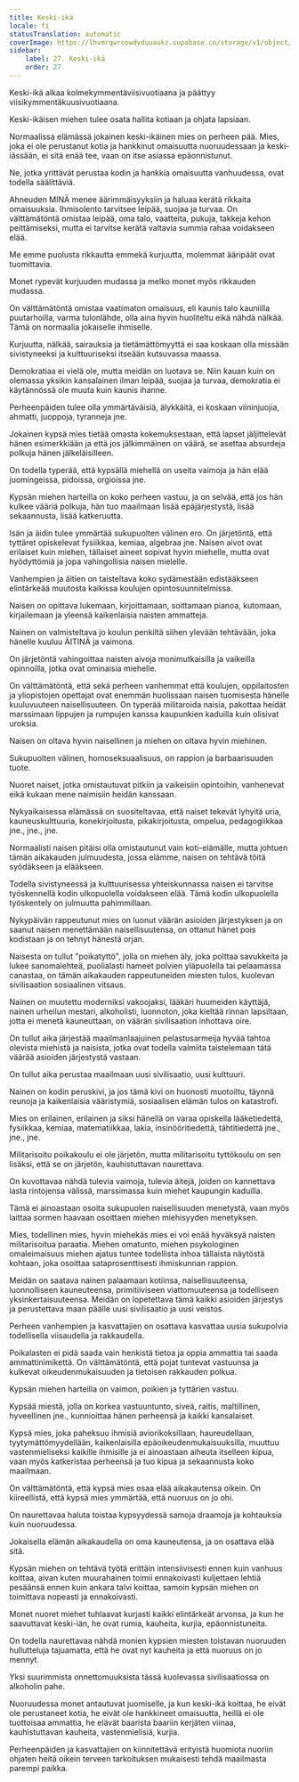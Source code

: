 ```yaml
---
title: Keski-ikä
locale: fi
statusTranslation: automatic
coverImage: https://lhvmrqwrcowdvduuaukz.supabase.co/storage/v1/object/public/strapi-uploads/small_cover-educacion-fundamental.webp-2d51a7828a2b1309555be27f7e2a61a0.webp
sidebar:
    label: 27. Keski-ikä
    order: 27
---
```

Keski-ikä alkaa kolmekymmentäviisivuotiaana ja päättyy viisikymmentäkuusivuotiaana.

Keski-ikäisen miehen tulee osata hallita kotiaan ja ohjata lapsiaan.

Normaalissa elämässä jokainen keski-ikäinen mies on perheen pää. Mies, joka ei ole perustanut kotia ja hankkinut omaisuutta nuoruudessaan ja keski-iässään, ei sitä enää tee, vaan on itse asiassa epäonnistunut.

Ne, jotka yrittävät perustaa kodin ja hankkia omaisuutta vanhuudessa, ovat todella säälittäviä.

Ahneuden MINÄ menee äärimmäisyyksiin ja haluaa kerätä rikkaita omaisuuksia. Ihmisolento tarvitsee leipää, suojaa ja turvaa. On välttämätöntä omistaa leipää, oma talo, vaatteita, pukuja, takkeja kehon peittämiseksi, mutta ei tarvitse kerätä valtavia summia rahaa voidakseen elää.

Me emme puolusta rikkautta emmekä kurjuutta, molemmat ääripäät ovat tuomittavia.

Monet rypevät kurjuuden mudassa ja melko monet myös rikkauden mudassa.

On välttämätöntä omistaa vaatimaton omaisuus, eli kaunis talo kauniilla puutarhoilla, varma tulonlähde, olla aina hyvin huoliteltu eikä nähdä nälkää. Tämä on normaalia jokaiselle ihmiselle.

Kurjuutta, nälkää, sairauksia ja tietämättömyyttä ei saa koskaan olla missään sivistyneeksi ja kulttuuriseksi itseään kutsuvassa maassa.

Demokratiaa ei vielä ole, mutta meidän on luotava se. Niin kauan kuin on olemassa yksikin kansalainen ilman leipää, suojaa ja turvaa, demokratia ei käytännössä ole muuta kuin kaunis ihanne.

Perheenpäiden tulee olla ymmärtäväisiä, älykkäitä, ei koskaan viininjuojia, ahmatti, juoppoja, tyranneja jne.

Jokainen kypsä mies tietää omasta kokemuksestaan, että lapset jäljittelevät hänen esimerkkiään ja että jos jälkimmäinen on väärä, se asettaa absurdeja polkuja hänen jälkeläisilleen.

On todella typerää, että kypsällä miehellä on useita vaimoja ja hän elää juomingeissa, pidoissa, orgioissa jne.

Kypsän miehen harteilla on koko perheen vastuu, ja on selvää, että jos hän kulkee vääriä polkuja, hän tuo maailmaan lisää epäjärjestystä, lisää sekaannusta, lisää katkeruutta.

Isän ja äidin tulee ymmärtää sukupuolten välinen ero. On järjetöntä, että tyttäret opiskelevat fysiikkaa, kemiaa, algebraa jne. Naisen aivot ovat erilaiset kuin miehen, tällaiset aineet sopivat hyvin miehelle, mutta ovat hyödyttömiä ja jopa vahingollisia naisen mielelle.

Vanhempien ja äitien on taisteltava koko sydämestään edistääkseen elintärkeää muutosta kaikissa koulujen opintosuunnitelmissa.

Naisen on opittava lukemaan, kirjoittamaan, soittamaan pianoa, kutomaan, kirjailemaan ja yleensä kaikenlaisia naisten ammatteja.

Nainen on valmisteltava jo koulun penkiltä siihen ylevään tehtävään, joka hänelle kuuluu ÄITINÄ ja vaimona.

On järjetöntä vahingoittaa naisten aivoja monimutkaisilla ja vaikeilla opinnoilla, jotka ovat ominaisia miehelle.

On välttämätöntä, että sekä perheen vanhemmat että koulujen, oppilaitosten ja yliopistojen opettajat ovat enemmän huolissaan naisen tuomisesta hänelle kuuluvuuteen naisellisuuteen. On typerää militaroida naisia, pakottaa heidät marssimaan lippujen ja rumpujen kanssa kaupunkien kaduilla kuin olisivat uroksia.

Naisen on oltava hyvin naisellinen ja miehen on oltava hyvin miehinen.

Sukupuolten välinen, homoseksuaalisuus, on rappion ja barbaarisuuden tuote.

Nuoret naiset, jotka omistautuvat pitkiin ja vaikeisiin opintoihin, vanhenevat eikä kukaan mene naimisiin heidän kanssaan.

Nykyaikaisessa elämässä on suositeltavaa, että naiset tekevät lyhyitä uria, kauneuskulttuuria, konekirjoitusta, pikakirjoitusta, ompelua, pedagogiikkaa jne., jne., jne.

Normaalisti naisen pitäisi olla omistautunut vain koti-elämälle, mutta johtuen tämän aikakauden julmuudesta, jossa elämme, naisen on tehtävä töitä syödäkseen ja elääkseen.

Todella sivistyneessä ja kulttuurisessa yhteiskunnassa naisen ei tarvitse työskennellä kodin ulkopuolella voidakseen elää. Tämä kodin ulkopuolella työskentely on julmuutta pahimmillaan.

Nykypäivän rappeutunut mies on luonut väärän asioiden järjestyksen ja on saanut naisen menettämään naisellisuutensa, on ottanut hänet pois kodistaan ja on tehnyt hänestä orjan.

Naisesta on tullut "poikatyttö", jolla on miehen äly, joka polttaa savukkeita ja lukee sanomalehteä, puolialasti hameet polvien yläpuolella tai pelaamassa canastaa, on tämän aikakauden rappeutuneiden miesten tulos, kuolevan sivilisaation sosiaalinen vitsaus.

Nainen on muutettu moderniksi vakoojaksi, lääkäri huumeiden käyttäjä, nainen urheilun mestari, alkoholisti, luonnoton, joka kieltää rinnan lapsiltaan, jotta ei menetä kauneuttaan, on väärän sivilisaation inhottava oire.

On tullut aika järjestää maailmanlaajuinen pelastusarmeija hyvää tahtoa olevista miehistä ja naisista, jotka ovat todella valmiita taistelemaan tätä väärää asioiden järjestystä vastaan.

On tullut aika perustaa maailmaan uusi sivilisaatio, uusi kulttuuri.

Nainen on kodin peruskivi, ja jos tämä kivi on huonosti muotoiltu, täynnä reunoja ja kaikenlaisia vääristymiä, sosiaalisen elämän tulos on katastrofi.

Mies on erilainen, erilainen ja siksi hänellä on varaa opiskella lääketiedettä, fysiikkaa, kemiaa, matematiikkaa, lakia, insinööritiedettä, tähtitiedettä jne., jne., jne.

Militarisoitu poikakoulu ei ole järjetön, mutta militarisoitu tyttökoulu on sen lisäksi, että se on järjetön, kauhistuttavan naurettava.

On kuvottavaa nähdä tulevia vaimoja, tulevia äitejä, joiden on kannettava lasta rintojensa välissä, marssimassa kuin miehet kaupungin kaduilla.

Tämä ei ainoastaan osoita sukupuolen naisellisuuden menetystä, vaan myös laittaa sormen haavaan osoittaen miehen miehisyyden menetyksen.

Mies, todellinen mies, hyvin miehekäs mies ei voi enää hyväksyä naisten militarisoitua paraatia. Miehen omatunto, miehen psykologinen omaleimaisuus miehen ajatus tuntee todellista inhoa tällaista näytöstä kohtaan, joka osoittaa sataprosenttisesti ihmiskunnan rappion.

Meidän on saatava nainen palaamaan kotiinsa, naisellisuuteensa, luonnolliseen kauneuteensa, primitiiviseen viattomuuteensa ja todelliseen yksinkertaisuuteensa. Meidän on lopetettava tämä kaikki asioiden järjestys ja perustettava maan päälle uusi sivilisaatio ja uusi veistos.

Perheen vanhempien ja kasvattajien on osattava kasvattaa uusia sukupolvia todellisella viisaudella ja rakkaudella.

Poikalasten ei pidä saada vain henkistä tietoa ja oppia ammattia tai saada ammattinimikettä. On välttämätöntä, että pojat tuntevat vastuunsa ja kulkevat oikeudenmukaisuuden ja tietoisen rakkauden polkua.

Kypsän miehen harteilla on vaimon, poikien ja tyttärien vastuu.

Kypsää miestä, jolla on korkea vastuuntunto, siveä, raitis, maltillinen, hyveellinen jne., kunnioittaa hänen perheensä ja kaikki kansalaiset.

Kypsä mies, joka paheksuu ihmisiä aviorikoksillaan, haureudellaan, tyytymättömyydellään, kaikenlaisilla epäoikeudenmukaisuuksilla, muuttuu vastenmieliseksi kaikille ihmisille ja ei ainoastaan aiheuta itselleen kipua, vaan myös katkeristaa perheensä ja tuo kipua ja sekaannusta koko maailmaan.

On välttämätöntä, että kypsä mies osaa elää aikakautensa oikein. On kiireellistä, että kypsä mies ymmärtää, että nuoruus on jo ohi.

On naurettavaa haluta toistaa kypsyydessä samoja draamoja ja kohtauksia kuin nuoruudessa.

Jokaisella elämän aikakaudella on oma kauneutensa, ja on osattava elää sitä.

Kypsän miehen on tehtävä työtä erittäin intensiivisesti ennen kuin vanhuus koittaa, aivan kuten muurahainen toimii ennakoivasti kuljettaen lehtiä pesäänsä ennen kuin ankara talvi koittaa, samoin kypsän miehen on toimittava nopeasti ja ennakoivasti.

Monet nuoret miehet tuhlaavat kurjasti kaikki elintärkeät arvonsa, ja kun he saavuttavat keski-iän, he ovat rumia, kauheita, kurjia, epäonnistuneita.

On todella naurettavaa nähdä monien kypsien miesten toistavan nuoruuden hullutteluja tajuamatta, että he ovat nyt kauheita ja että nuoruus on jo mennyt.

Yksi suurimmista onnettomuuksista tässä kuolevassa sivilisaatiossa on alkoholin pahe.

Nuoruudessa monet antautuvat juomiselle, ja kun keski-ikä koittaa, he eivät ole perustaneet kotia, he eivät ole hankkineet omaisuutta, heillä ei ole tuottoisaa ammattia, he elävät baarista baariin kerjäten viinaa, kauhistuttavan kauheita, vastenmielisiä, kurjia.

Perheenpäiden ja kasvattajien on kiinnitettävä erityistä huomiota nuoriin ohjaten heitä oikein terveen tarkoituksen mukaisesti tehdä maailmasta parempi paikka.


